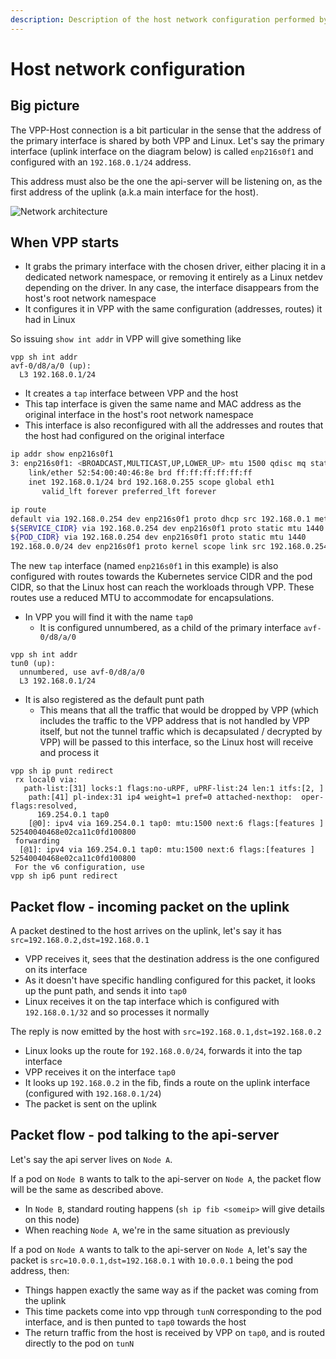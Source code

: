 ```yaml
---
description: Description of the host network configuration performed by VPP.
---
```



# Host network configuration

## Big picture

The VPP-Host connection is a bit particular in the sense that the address of the primary interface is shared by both VPP and Linux.
Let's say the primary interface (uplink interface on the diagram below) is called `enp216s0f1` and configured with an `192.168.0.1/24` address.

This address must also be the one the api-server will be listening on, as the first address of the uplink (a.k.a main interface for the host).

![Network architecture](/img/calico/vpp-host-net.svg)

## When VPP starts

- It grabs the primary interface with the chosen driver, either placing it in a dedicated network namespace, or removing it entirely as a Linux netdev depending on the driver. In any case, the interface disappears from the host's root network namespace
- It configures it in VPP with the same configuration (addresses, routes) it had in Linux

So issuing `show int addr` in VPP will give something like

```
vpp sh int addr
avf-0/d8/a/0 (up):
  L3 192.168.0.1/24
```

- It creates a `tap` interface between VPP and the host
- This tap interface is given the same name and MAC address as the original interface in the host's root network namespace
- This interface is also reconfigured with all the addresses and routes that the host had configured on the original interface

```bash
ip addr show enp216s0f1
3: enp216s0f1: <BROADCAST,MULTICAST,UP,LOWER_UP> mtu 1500 qdisc mq state UP group default qlen 1000
    link/ether 52:54:00:40:46:8e brd ff:ff:ff:ff:ff:ff
    inet 192.168.0.1/24 brd 192.168.0.255 scope global eth1
       valid_lft forever preferred_lft forever

ip route
default via 192.168.0.254 dev enp216s0f1 proto dhcp src 192.168.0.1 metric 100
${SERVICE_CIDR} via 192.168.0.254 dev enp216s0f1 proto static mtu 1440
${POD_CIDR} via 192.168.0.254 dev enp216s0f1 proto static mtu 1440
192.168.0.0/24 dev enp216s0f1 proto kernel scope link src 192.168.0.254
```

The new `tap` interface (named `enp216s0f1` in this example) is also configured with routes towards the Kubernetes service CIDR and the pod CIDR, so that the Linux host can reach the workloads through VPP. These routes use a reduced MTU to accommodate for encapsulations.

- In VPP you will find it with the name `tap0`
  - It is configured unnumbered, as a child of the primary interface `avf-0/d8/a/0`

```
vpp sh int addr
tun0 (up):
  unnumbered, use avf-0/d8/a/0
  L3 192.168.0.1/24
```

- It is also registered as the default punt path
  - This means that all the traffic that would be dropped by VPP (which includes the traffic to the VPP address that is not handled by VPP itself, but not the tunnel traffic which is decapsulated / decrypted by VPP) will be passed to this interface, so the Linux host will receive and process it

```
vpp sh ip punt redirect
 rx local0 via:
   path-list:[31] locks:1 flags:no-uRPF, uPRF-list:24 len:1 itfs:[2, ]
    path:[41] pl-index:31 ip4 weight=1 pref=0 attached-nexthop:  oper-flags:resolved,
      169.254.0.1 tap0
    [@0]: ipv4 via 169.254.0.1 tap0: mtu:1500 next:6 flags:[features ] 52540040468e02ca11c0fd100800
 forwarding
  [@1]: ipv4 via 169.254.0.1 tap0: mtu:1500 next:6 flags:[features ] 52540040468e02ca11c0fd100800
 For the v6 configuration, use
vpp sh ip6 punt redirect
```

## Packet flow - incoming packet on the uplink

A packet destined to the host arrives on the uplink, let's say it has `src=192.168.0.2,dst=192.168.0.1`

- VPP receives it, sees that the destination address is the one configured on its interface
- As it doesn't have specific handling configured for this packet, it looks up the punt path, and sends it into `tap0`
- Linux receives it on the tap interface which is configured with `192.168.0.1/32` and so processes it normally

The reply is now emitted by the host with `src=192.168.0.1,dst=192.168.0.2`

- Linux looks up the route for `192.168.0.0/24`, forwards it into the tap interface
- VPP receives it on the interface `tap0`
- It looks up `192.168.0.2` in the fib, finds a route on the uplink interface (configured with `192.168.0.1/24`)
- The packet is sent on the uplink

## Packet flow - pod talking to the api-server

Let's say the api server lives on `Node A`.

If a pod on `Node B` wants to talk to the api-server on `Node A`, the packet flow will be the same as described above.

- In `Node B`, standard routing happens (`sh ip fib <someip>` will give details on this node)
- When reaching `Node A`, we're in the same situation as previously

If a pod on `Node A` wants to talk to the api-server on `Node A`, let's say the packet is `src=10.0.0.1,dst=192.168.0.1` with `10.0.0.1` being the pod address, then:

- Things happen exactly the same way as if the packet was coming from the uplink
- This time packets come into vpp through `tunN` corresponding to the pod interface, and is then punted to `tap0` towards the host
- The return traffic from the host is received by VPP on `tap0`, and is routed directly to the pod on `tunN`
